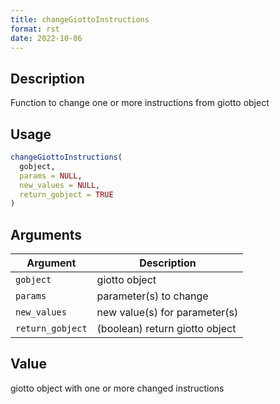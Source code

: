 ```yaml
--- 
title: changeGiottoInstructions 
format: rst 
date: 2022-10-06 
--- 
```


## Description

Function to change one or more instructions from giotto object


## Usage

```r
changeGiottoInstructions(
  gobject,
  params = NULL,
  new_values = NULL,
  return_gobject = TRUE
)
```


## Arguments

Argument      |Description
------------- |----------------
`gobject`     |     giotto object
`params`     |     parameter(s) to change
`new_values`     |     new value(s) for parameter(s)
`return_gobject`     |     (boolean) return giotto object


## Value

giotto object with one or more changed instructions


